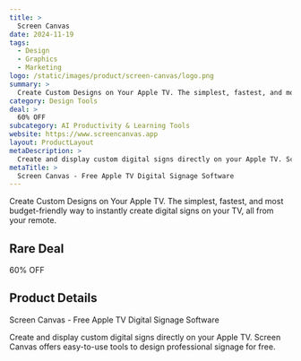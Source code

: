 ```yaml
---
title: >
  Screen Canvas
date: 2024-11-19
tags:
  - Design
  - Graphics
  - Marketing
logo: /static/images/product/screen-canvas/logo.png
summary: >
  Create Custom Designs on Your Apple TV. The simplest, fastest, and most budget-friendly way to instantly create digital signs on your TV, all from your remote.
category: Design Tools
deal: >
  60% OFF
subcategory: AI Productivity & Learning Tools
website: https://www.screencanvas.app
layout: ProductLayout
metaDescription: >
  Create and display custom digital signs directly on your Apple TV. Screen Canvas offers easy-to-use tools to design professional signage for free.
metaTitle: >
  Screen Canvas - Free Apple TV Digital Signage Software
---
```

Create Custom Designs on Your Apple TV. The simplest, fastest, and most budget-friendly way to instantly create digital signs on your TV, all from your remote.

## Rare Deal

60% OFF

## Product Details
Screen Canvas - Free Apple TV Digital Signage Software

Create and display custom digital signs directly on your Apple TV. Screen Canvas offers easy-to-use tools to design professional signage for free.
